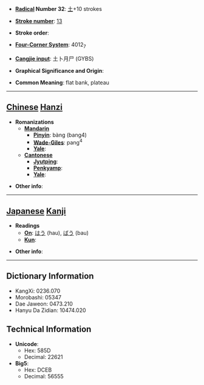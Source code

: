 * '''[[Wiktionary:Chinese radical index| Radical]] Number 32''': [[Wiktionary:Chinese radical index 土|土]]+10 strokes

* '''[[Wiktionary:Chinese total strokes index|Stroke number]]''': [[Wiktionary:Chinese total strokes index 13|13]]

* '''Stroke order''': 

* '''[[Wiktionary:Chinese four corner index|Four-Corner System]]''': 4012<sub>7</sub>

* '''[[Wiktionary:Chinese Cangjie index|Cangjie input]]''': 土卜月尸 (GYBS)

* '''Graphical Significance and Origin''': 

* '''Common Meaning''': flat bank, plateau

----

== [[Chinese]] [[Hanzi]] ==

* '''Romanizations'''
** '''[[Mandarin]]'''
*** '''[[Pinyin]]''': bàng (bang4)
*** '''[[Wade-Giles]]''': pang<sup>4</sup>
*** '''[[Yale]]''': 
** '''[[Cantonese]]'''
*** '''[[Jyutping]]''':
*** '''[[Penkyamp]]''': 
*** '''[[Yale]]''': 

* '''Other info''': 

----

== [[Japanese]] [[Kanji]] ==

* '''Readings'''
** '''[[On]]''': [[はう]] (hau), [[ばう]] (bau)
** '''[[Kun]]''': 

* '''Other info''':  

----

== Dictionary Information ==

* KangXi: 0236.070
* Morobashi: 05347
* Dae Jaweon: 0473.210
* Hanyu Da Zidian: 10474.020

== Technical Information ==

* '''Unicode''':
** Hex: 585D
** Decimal: 22621
* '''Big5''':
** Hex: DCEB
** Decimal: 56555